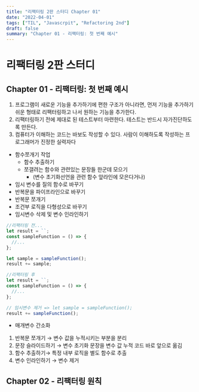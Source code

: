 ```yaml
---
title: "리팩터링 2판 스터디 Chapter 01"
date: "2022-04-01"
tags: ["TIL", "Javascrpit", "Refactoring 2nd"]
draft: false
summary: "Chapter 01 - 리팩터링: 첫 번째 예시"
---
```


# 리팩터링 2판 스터디

## Chapter 01 - 리팩터링: 첫 번째 예시

1. 프로그램이 새로운 기능을 추가하기에 편한 구조가 아니라면, 먼저 기능을 추가하기 쉬운 형태로 리팩터링하고 나서 원하는 기능을 추가한다.
2. 리팩터링하기 전에 제대로 된 테스트부터 마련한다. 테스트는 반드시 자가진단하도록 만든다.
3. 컴퓨터가 이해하는 코드는 바보도 작성할 수 있다. 사람이 이해하도록 작성하는 프로그래머가 진정한 실력자다

- 함수쪼개기 작업
  - 함수 추출하기
  - 쪼갤려는 함수와 관련있는 문장들 한군데 모으기
    - (변수 초기화선언을 관련 함수 앞라인에 모은다거나)
- 임시 변수를 질의 함수로 바꾸기
- 반복문을 파이프라인으로 바꾸기
- 반복문 쪼개기
- 조건부 로직을 다형성으로 바꾸기
- 임시변수 삭제 및 변수 인라인하기

```jsx
//리팩터링 전...
let result = ``;
const sampleFunction = () => {
  //...
};

let sample = sampleFunction();
result += sample;

//리팩터링 후
let result = ``;
const sampleFunction = () => {
  //...
};

// 임시변수 제거 => let sample = sampleFunction();
result += sampleFunction();
```

- 매개변수 간소화

1. 반복문 쪼개기 → 변수 값을 누적시키는 부분을 분리
2. 문장 슬라이드하기 → 변수 초기화 문장을 변수 값 누적 코드 바로 앞으로 옮김
3. 함수 추출하기→ 특정 내부 로직을 별도 함수로 추출
4. 변수 인라인하기 → 변수 제거

## Chapter 02 - 리팩터링 원칙
